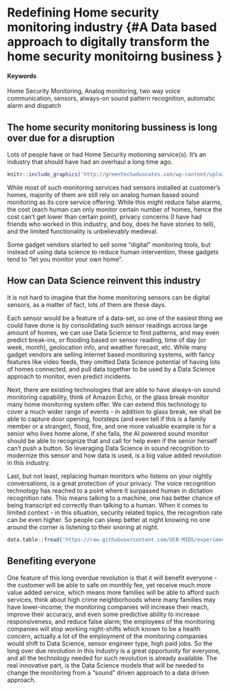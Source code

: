 # Redefining Home security monitoring industry {#A Data based approach to digitally transform the home security monitoirng business }

#### Keywords {-}
Home Security Monitoring, Analog monitoring, two way voice communication, sensors, always-on sound pattern recognition, automatic alarm and dispatch


## The home security monitoring bussiness is long over due for a disruption

Lots of people have or had Home Security motioning service(s).  It's an industry that should have had an overhaul a long time ago. 
<!-- ...or include images directly from the web. Cite your sources! -->
```r
knitr::include_graphics('http://greentechadvocates.com/wp-content/uploads/2011/10/Verizon-Home-Monitoring-and-Control-Kit.png')
```

While most of such monitoring services had sensors installed at customer's homes, majority of them are still rely on analog human based sound monitoring as its core service offering.  While this might reduce false alarms, the cost (each human can only monitor certain number of homes, hence the cost can't get lower than certain point), privacy concerns (I have had friends who worked in this industry, and boy, does he have stories to tell), and the limited functionality is unbelievably medieval. 

Some gadget vendors started to sell some "digital" monitoring tools, but instead of using data science to reduce human intervention, these gadgets tend to "let you monitor your own home".


## How can Data Science reinvent this industry

It is not hard to imagine that the home monitoring sensors can be digital sensors, as a matter of fact, lots of them are these days. 

Each sensor would be a feature of a data-set, so one of the easiest thing we could have done is by consolidating such sensor readings across large amount of homes, we can use Data Science to find patterns, and may even predict break-ins, or flooding based on sensor reading, time of day (or week, month), geolocation info, and weather forecast, etc.  While many gadget vendors are selling internet based monitoring systems, with fancy features like video feeds, they omitted Data Science potential of having lots of homes connected, and pull data together to be used by a Data Science approach to monitor, even predict incidents. 

Next, there are existing technologies that are able to have always-on sound monitoring capability, think of Amazon Echo, or the glass break monitor many home monitoring system offer.  We can extend this technology to cover a much wider range of events - in addition to glass break, we shall be able to capture door opening, footsteps (and even tell if this is a family member or a stranger), flood, fire, and one more valuable example is for a senior who lives home alone, if she falls, the AI powered sound monitor should be able to recognize that and call for help even if the senior herself can't push a button.  So leveraging Data  Science in sound recognition to modernize this sensor and how data is used, is a big value added revolution in this industry. 

Last, but not least, replacing human monitors who listens on your nightly conversations, is a great protection of your privacy.  The voice recognition technology has reached to a point where it surpassed human in dictation recognition rate.  This means talking to a machine, one has better chance of being transcript ed correctly than talking to a human.  When it comes to limited context - in this situation, security related topics, the recognition rate can be even higher.  So people can sleep better at night knowing no one around the corner is listening to their snoring at night.



```r
data.table::fread('https://raw.githubusercontent.com/UCB-MIDS/experiments-causality/master/data/GerberGreenBook_Chapter3_Donations.csv?token=ABNmuX-Q14rzQ4teItDenc9L5Wo2flncks5ZL5qEwA%3D%3D') %>% stargazer::stargazer(type = 'html',title = 'Something from W241 Experiments and Causality')
```


## Benefiting everyone

One feature of this long overdue revolution is that it will benefit everyone - the customer will be able to safe on monthly fee, yet receive much more value added service, which means more families will be able to afford such services, think about high crime neighborhoods where many families may have lower-income; the monitoring companies will increase their reach, improve their accuracy, and even some predictive ability to increase responsiveness, and reduce false alarm; the employees of the monitoring companies will stop working night-shifts which known to be a health concern, actually a lot of the employment of the monitoring companies would shift to Data Science, sensor engineer type, high paid jobs. 
So the long over due revolution in this industry is a great opportunity for everyone, and all the technology needed for such revolution is already available.  The real innovative part, is the Data Science models that will be needed to change the monitoring from a "sound" driven approach to a data driven approach. 